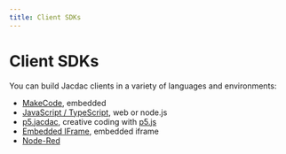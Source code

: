 ```yaml
---
title: Client SDKs
---
```


# Client SDKs

You can build Jacdac clients in a variety of languages and environments:

* [MakeCode](/clients/makecode/), embedded
* [JavaScript / TypeScript](/clients/javascript/), web or node.js
* [p5.jacdac](/clients/p5js), creative coding with [p5.js](https://p5js.org/)
* [Embedded IFrame](/clients/web/), embedded iframe
* [Node-Red](/clients/node-red/)